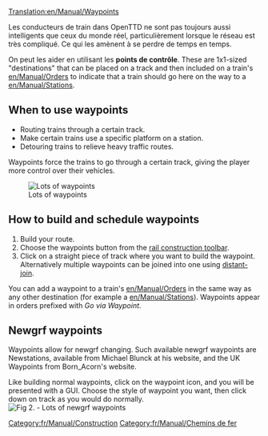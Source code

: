 [[Translation:en/Manual/Waypoints]]
{{fr/Traduction|en/Manual/Waypoints}}

<!-- this is not tutorial/walkthrough category member -->
Les conducteurs de train dans OpenTTD ne sont pas toujours aussi intelligents que ceux du monde réel, particulièrement lorsque le réseau est très compliqué.  Ce qui les amènent à se perdre de temps en temps.  

On peut les aider en utilisant les '''points de contrôle'''.  These are 1x1-sized "destinations" that can be placed on a track and then included on a train's [[en/Manual/Orders]] to indicate that a train should go here on the way to a [[en/Manual/Stations]].

==When to use waypoints==

* Routing trains through a certain track.
* Make certain trains use a specific platform on a station.
* Detouring trains to relieve heavy traffic routes.

Waypoints force the trains to go through a certain track, giving the player more control over their vehicles.

[[File:en/Manual/Checkpoints.png|center|frame|Lots of waypoints]]

==How to build and schedule waypoints==

# Build your route.
# Choose the waypoints button from the [[en/Manual/Railway construction#railway-construction-toolbar|rail construction toolbar]].
# Click on a straight piece of track where you want to build the waypoint. Alternatively multiple waypoints can be joined into one using [[en/Archive/Manual/Settings/Distant-join stations|distant-join]].

You can add a waypoint to a train's [[en/Manual/Orders]] in the same way as any other destination (for example a [[en/Manual/Stations]]). Waypoints appear in orders prefixed with ''Go via Waypoint''.

== Newgrf waypoints ==
Waypoints allow for newgrf changing. Such available newgrf waypoints are Newstations, available from Michael Blunck at his website, and the UK Waypoints from Born_Acorn's website.

Like building normal waypoints, click on the waypoint icon, and you will be presented with a GUI. Choose the style of waypoint you want, then click down on track as you would do normally.
[[File:en/Manual/Newgrfwayp.png|center|frame|Fig 2. - Lots of newgrf waypoints]]

[[Category:fr/Manual/Construction]]
[[Category:fr/Manual/Chemins de fer]]